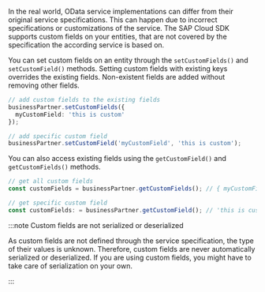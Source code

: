 In the real world, OData service implementations can differ from their original service specifications.
This can happen due to incorrect specifications or customizations of the service.
The SAP Cloud SDK supports custom fields on your entities, that are not covered by the specification the according service is based on.

You can set custom fields on an entity through the `setCustomFields()` and `setCustomField()` methods.
Setting custom fields with existing keys overrides the existing fields.
Non-existent fields are added without removing other fields.

```ts
// add custom fields to the existing fields
businessPartner.setCustomFields({
  myCustomField: 'this is custom'
});

// add specific custom field
businessPartner.setCustomField('myCustomField', 'this is custom');
```

You can also access existing fields using the `getCustomField()` and `getCustomFields()` methods.

```ts
// get all custom fields
const customFields = businessPartner.getCustomFields(); // { myCustomField: 'this is custom' }

// get specific custom field
const customFields: = businessPartner.getCustomField(); // 'this is custom'
```

:::note Custom fields are not serialized or deserialized

As custom fields are not defined through the service specification, the type of their values is unknown.
Therefore, custom fields are never automatically serialized or deserialized.
If you are using custom fields, you might have to take care of serialization on your own.

:::
